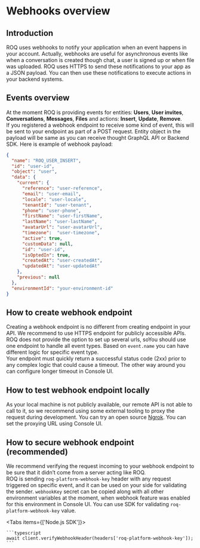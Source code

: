 
# Webhooks overview

## Introduction

ROQ uses webhooks to notify your application when an event happens in your account.
Actually, webhooks are useful for asynchronous events like when a conversation is created though chat,
a user is signed up or when file was uploaded.
ROQ uses HTTPS to send these notifications to your app as a JSON payload.
You can then use these notifications to execute actions in your backend systems.

## Events overview

At the moment ROQ is providing events for entities: **Users**, **User invites**, **Conversations**, **Messages**, **Files**
and actions: **Insert**, **Update**, **Remove**. <br/>
If you registered a webhook endpoint to receive some kind of event,
this will be sent to your endpoint as part of a POST request.
Entity object in the payload will be same as you can receive thought GraphQL API or Backend SDK.
Here is example of webhook payload:

```json
{
  "name": "ROQ_USER_INSERT",
  "id": "user-id",
  "object": "user",
  "data": {
    "current": {
      "reference": "user-reference",
      "email": "user-email",
      "locale": "user-locale",
      "tenantId": "user-tenant",
      "phone": "user-phone",
      "firstName": "user-firstName",
      "lastName": "user-lastName",
      "avatarUrl": "user-avatarUrl",
      "timezone":  "user-timezone",
      "active": true,
      "customData": null,
      "id": "user-id",
      "isOptedIn": true,
      "createdAt": "user-createdAt",
      "updatedAt": "user-updatedAt"
    },
    "previous": null
  },
  "environmentId": "your-environment-id"
}
```

## How to create webhook endpoint

Creating a webhook endpoint is no different from creating endpoint in your API.
We recommend to use HTTPS endpoint for publicly accessible APIs. <br/>
ROQ does not provide the option to set up several urls, soYou should use one endpoint to handle all event types.
Based on ```event.name``` you can have different logic for specific event type. <br/>
Your endpoint must quickly return a successful status code (2xx) prior to any complex logic that could cause a timeout.
The other way around you can configure longer timeout in Console UI.

## How to test webhook endpoint locally

As your local machine is not publicly available, our remote API is not able to call to it, so we recommend using
some external tooling to proxy the request during development. You can try an open source [Ngrok](https://www.npmjs.com/package/ngrok).
You can set the proxying URL using Console UI.

## How to secure webhook endpoint (recommended)

We recommend verifying the request incoming to your webhook endpoint to be sure that it didn’t come from a server acting like ROQ. <br/>
ROQ is sending ```roq-platform-webhook-key``` header with any request triggered on specific event, and it can be used on your side for validating the sender.
```webhookKey``` secret can be copied along with all other environment variables at the moment,
when webhook feature was enabled for this environment in Console UI.
You can use SDK for validating ```roq-platform-webhook-key``` value.

<Tabs items={['Node.js SDK']}><Tab>

    ```typescript
    await client.verifyWebhookHeader(headers['roq-platform-webhook-key']);
    ```

</Tab></Tabs>
